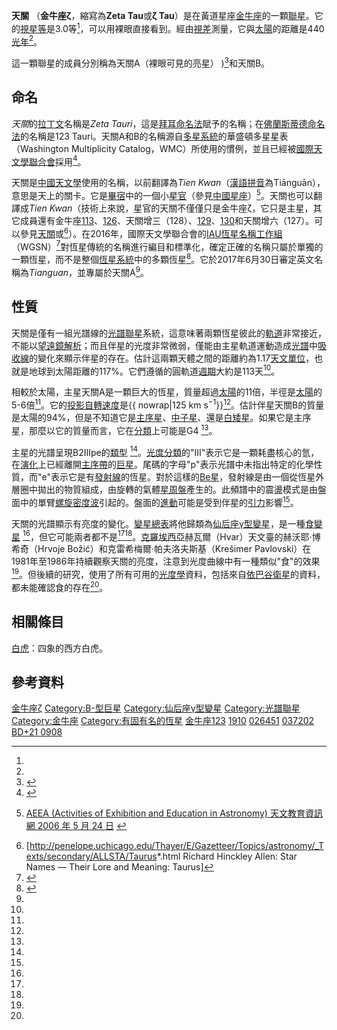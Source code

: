 {{Starbox begin
| name = 天關（ζ Tauri）
}}
{{Starbox image
 | image=
{{Location mark
|image=Taurus constellation map.svg|alt=|float=center|width=260
|label=|position=right
|mark=Red circle.svg|mark_width=10|mark_link=ζ Tau
|x=101|y=365
}}
|caption=天關的位置（紅圈）
}}
{{Starbox observe
| epoch    = J2000.0
| equinox  = J2000.0 ([[International_Celestial_Reference_System|ICRS]])
| constell = [[金牛座|金牛座]]
|星官 = [[天關|天關]]（[[畢宿|畢宿]]）
| ra       = {{RA|05|37|38.68542}}<ref name=aaa474_2_653/>
| dec      = {{DEC|+21|08|33.1588}}<ref name=aaa474_2_653/>
| appmag_v = 3.010<ref name=baic31_3_144/> {{nowrap|(2.88 - 3.17<ref name=gcvs/>)}}
}}
{{Starbox character
| class    = B2 IIIpe<ref name=aj140_6_1838/>
| b-v      = −0.164<ref name=baic31_3_144/>
| u-b      = −0.749<ref name=baic31_3_144/>
| r-i      = 
| variable = [[仙后座γ型變星|γ Cas]]<ref name=gcvs/>
}}
{{Starbox astrometry
| radial_v    = +20<ref name=rgcrv/>
| prop_mo_ra  = +1.78<ref name=aaa474_2_653/>
| prop_mo_dec = −20.07<ref name=aaa474_2_653/>
| parallax = 7.33
| p_error  = 0.82
| parallax_footnote = <ref name=aaa474_2_653/>
| absmag_v = −2.67<ref name=Anderson2012/>
}}
{{Starbox orbit
| reference = <ref name=aj140_6_1838/>
| period_unitless = 132.987 d
| axis_unitless = 1.17 [[天文單位|AU]]
| eccentricity = 0.0（假設）
| inclination = 92.8
| node = −58.0
| periastron = 2,447,025.6 HJD
| periarg = 0.0（假設）
| k1 = 7.43
}}
{{Starbox detail
| component1 = 天關A（ζ Tau A）
| mass     = 9.5<ref name=aj140_6_1838/>
| radius   = 5.5<ref name=aj140_6_1838/>
| luminosity  = 7,000<ref name=mnras309_1_221/>
| temperature = 22,500<ref name=mnras309_1_221/>
| gravity  = 
| rotational_velocity = 125<ref name=apj573_1_359/>
| age_myr  = {{nowrap|22.5 ± 2.6}}<ref name=mnras410_1_190/>
| component2 =天關B（ζ Tau B）
| mass2    = 0.94<ref name=aj140_6_1838/>
}}
{{Starbox catalog
| names = 天關、[[佛氏命名法|123]] Tauri、[[亮星星表|HR]] 1910、[[HD星表|HD]] 37202、[[波恩星表|BD]]+21°908, [[基本星表|FK5]] 211, [[依巴谷星表|HIP]] 26451、[[SAO星表|SAO]] 77336、GC 6985.<ref name=SIMBAD/>
}}
{{Starbox reference
| Simbad = zet+Tau
}}
{{Starbox end}}

'''天關''' （'''金牛座ζ'''，縮寫為'''Zeta Tau'''或'''ζ Tau'''）是在黃道星座[[金牛座|金牛座]]的一顆[[聯星|聯星]]。它的[[視星等|視星等]]是3.0等<ref name=baic31_3_144/>，可以用裸眼直接看到。經由[[恆星視差|視差]]測量，它與[[太陽|太陽]]的距離是440[[光年|光年]]<ref name=aaa474_2_653/>。

這一顆聯星的成員分別稱為天關A（裸眼可見的亮星）<!--per OED t'ien and kwan/kuan-->)<ref name="IAU-LSN">{{cite web | url=https://www.iau.org/public/themes/naming_stars/ | title=Naming Stars | publisher=IAU.org | accessdate=16 December 2017 | archive-date=2020-04-11 | archive-url=https://web.archive.org/web/20200411104839/https://www.iau.org/public/themes/naming_stars/ | dead-url=yes }}</ref>和天關B。

== 命名 ==

''天關''的[[名稱拉丁化|拉丁文]]名稱是''Zeta Tauri''，這是[[拜耳命名法|拜耳命名法]]賦予的名稱；在[[佛蘭斯蒂德命名法|佛蘭斯蒂德命名法]]的名稱是123 Tauri。天關A和B的名稱源自[[恆星系統|多星系統]]的華盛頓多星星表（Washington Multiplicity Catalog，WMC）所使用的慣例，並且已經被[[國際天文學聯合會|國際天文學聯合會]]採用<ref name="planetnaming">{{cite arXiv |title=On the naming convention used for multiple star systems and extrasolar planets |date=2010 |eprint=1012.0707 |class=astro-ph.SR |last1= Hessman |first1=F. V. |last2= Dhillon |first2=V. S. |last3= Winget |first3=D. E. |last4= Schreiber |first4=M. R. |last5= Horne |first5=K. |last6= Marsh |first6=T. R. |last7= Guenther |first7=E. |last8= Schwope |first8=A. |last9= Heber |first9=U. }}</ref>。

天關是[[中國天文學|中國天文學]]使用的名稱，以前翻譯為''Tien Kwan''（[[漢語拼音|漢語拼音]]為Tiānguān），意思是天上的關卡。它是[[畢宿|畢宿]]中的一個小[[星官|星官]]（參見[[星官|中國星座]]）<ref>{{in lang|zh}} [http://aeea.nmns.edu.tw/2006/0605/ap060524.html AEEA (Activities of Exhibition and Education in Astronomy) 天文教育資訊網 2006 年 5 月 24 日] {{Wayback|url=http://aeea.nmns.edu.tw/2006/0605/ap060524.html |date=20110716121915 }}</ref>。天關也可以翻譯成''Tien Kwan''（技術上來說，星官的天關不僅僅只是金牛座ζ，它只是主星，其它成員還有金牛座[[天關增一|113]]、[[天關增二|126]]、天關增三（128）、[[天關增四|129]]、[[天關增五|130]]和天關增六（127）。可以參見[[天關_(星官)|天關]]或{{link-en|金牛座中的星官|Taurus in Chinese astronomy}}<ref>[http://penelope.uchicago.edu/Thayer/E/Gazetteer/Topics/astronomy/_Texts/secondary/ALLSTA/Taurus*.html Richard Hinckley Allen: Star Names — Their Lore and Meaning: Taurus]</ref>）。在2016年，國際天文學聯合會的[[IAU恆星名稱工作組|IAU恆星名稱工作組]]（WGSN）<ref name="WGSN">{{cite web | url=https://www.iau.org/science/scientific_bodies/working_groups/280/ | title=IAU Working Group on Star Names (WGSN) | accessdate=22 May 2016 | archive-date=2019-03-30 | archive-url=https://web.archive.org/web/20190330194042/https://www.iau.org/science/scientific_bodies/working_groups/280/ | dead-url=yes }}</ref>對恆星傳統的名稱進行編目和標準化，確定正確的名稱只屬於單獨的一顆恆星，而不是整個[[恆星系統|恆星系統]]中的多顆恆星<ref name="TriRpt18">{{cite web | url=https://www.iau.org/static/science/scientific_bodies/working_groups/280/wg-starnames-triennial-report-2015-2018.pdf | page=5 | title=WG Triennial Report (2015-2018) - Star Names | accessdate=2018-07-14 | archive-date=2019-08-23 | archive-url=https://web.archive.org/web/20190823174756/https://www.iau.org/static/science/scientific_bodies/working_groups/280/wg-starnames-triennial-report-2015-2018.pdf | dead-url=no }}</ref>。它於2017年6月30日審定英文名稱為''Tianguan''，並專屬於天關A<ref name="IAU-LSN"/>。

== 性質 ==
天關是僅有一組光譜線的[[聯星|光譜聯星]]系統，這意味著兩顆恆星彼此的[[軌道|軌道]]非常接近，不能以[[望遠鏡|望遠鏡]][[角分辨率|解析]]；而且伴星的光度非常微弱，僅能由主星軌道運動造成[[恆星光譜|光譜]]中[[吸收線|吸收線]]的變化來顯示伴星的存在。估計這兩顆天體之間的距離約為1.17[[天文單位|天文單位]]，也就是地球到太陽距離的117%。它們遵循的圓軌道[[軌道週期|週期]]大約是113天<ref name=aj140_6_1838/>。

相較於太陽，主星天關A是一顆巨大的恆星，質量超過[[太陽質量|太陽]]的11倍，半徑是[[太陽半徑|太陽]]的5-6倍<ref name=aj140_6_1838/>。它的[[恆星自轉|投影自轉速度]]是{{ nowrap|125 km s<sup>−1</sup>}}<ref name=apj573_1_359/>。估計伴星天關B的質量是太陽的94%，但是不知道它是[[主序星|主序星]]、[[中子星|中子星]]、還是[[白矮星|白矮星]]。如果它是主序星，那麼以它的質量而言，它在[[恆星光譜|分類]]上可能是G4 <ref name=aj140_6_1838/>。

主星的光譜呈現B2IIIpe的[[恆星光譜|類型]] <ref name=aj140_6_1838/>。[[恆星光譜|光度分類]]的"III"表示它是一顆耗盡核心的氫，在[[恆星演化|演化]]上已經離開[[主序帶|主序帶]]的[[巨星|巨星]]。尾碼的字母"p"表示光譜中未指出特定的化學性質，而"e"表示它是有[[發射光譜|發射線]]的恆星。對於這樣的[[Be星|Be星]]，發射線是由一個從恆星外層圈中拋出的物質組成，由旋轉的氣體[[星周盤|星周盤]]產生的。此頻譜中的震盪模式是由盤面中的單臂[[密度波理論|螺旋密度波]]引起的。盤面的[[進動|進動]]可能是受到伴星的[[引力|引力]]影響<ref name=aj140_6_1838/>。

天關的光譜顯示有亮度的變化。[[變星總表|變星總表]]將他歸類為[[仙后座γ型變星|仙后座γ型變星]]，是一種[[食變星|食變星]] <ref name=gcvs/>，但它可能兩者都不是<ref name=hvar/><ref name=stefl/>。[[克羅埃西亞|克羅埃西亞]]赫瓦爾（Hvar）天文臺的赫沃耶·博希奇（Hrvoje Božić）和克雷希梅爾·帕夫洛夫斯基（Krešimer Pavlovski）在1981年至1986年持續觀察天關的亮度，注意到光度曲線中有一種類似"食"的效果<ref name="Bozic1988"/>。但後續的研究，使用了所有可用的[[光度測定_(天文學)|光度學]]資料，包括來自[[依巴谷衛星|依巴谷衛星]]的資料，都未能確認食的存在<ref name=stefl/>。

== 相關條目 ==
[[白虎|白虎]]：四象的西方白虎。

== 參考資料 ==
{{reflist|refs=

<ref name=stefl>{{cite journal|bibcode=2009A&A...504..929S|arxiv=0907.2250|title=Cyclic variability of the circumstellar disk of the Be star ζ Tauri. I. Long-term monitoring observations|journal=Astronomy and Astrophysics|volume=504|issue=3|pages=929|author1=Štefl|first1=S.|last2=Rivinius|first2=Th.|last3=Carciofi|first3=A. C.|last4=Le Bouquin|first4=J.-B.|last5=Baade|first5=D.|last6=Bjorkman|first6=K. S.|last7=Hesselbach|first7=E.|last8=Hummel|first8=C. A.|last9=Okazaki|first9=A. T.|last10=Pollmann|first10=E.|last11=Rantakyrö|first11=F.|last12=Wisniewski|first12=J. P.|year=2009|doi=10.1051/0004-6361/200811573}}</ref>

<ref name=Anderson2012>{{citation
 | title=XHIP: An extended hipparcos compilation
 | last1=Anderson | first1=E. | last2=Francis | first2=Ch.
 | journal=Astronomy Letters
 | volume=38 | issue=5 | pages=331 | year=2012
 | bibcode=2012AstL...38..331A | doi=10.1134/S1063773712050015
 | arxiv=1108.4971 | postscript=. }}</ref>

<ref name=aaa474_2_653>{{citation| first=F. | last=van Leeuwen |date=November 2007 | title=Validation of the new Hipparcos reduction | journal=Astronomy and Astrophysics | volume=474 | issue=2 | pages=653–664 | bibcode=2007A&A...474..653V | doi=10.1051/0004-6361:20078357 |arxiv = 0708.1752 }}</ref>

<ref name=rgcrv>{{cite book | last1=Evans | first1=D. S. | date=June 20–24, 1966 | editor1-last=Batten | editor1-first=Alan Henry | editor2-last=Heard | editor2-first=John Frederick | contribution=The Revision of the General Catalogue of Radial Velocities | title=Determination of Radial Velocities and their Applications, Proceedings from IAU Symposium no. 30 | journal=Determination of Radial Velocities and their Applications | volume=30 | pages=57 | location=University of Toronto | publisher=[[International_Astronomical_Union|International Astronomical Union]] | bibcode=1967IAUS...30...57E }}</ref>

<ref name=apj573_1_359>{{citation | last1=Abt | first1=Helmut A. | last2=Levato | first2=Hugo | last3=Grosso | first3=Monica | title=Rotational velocities of B Stars | journal=The Astrophysical Journal | volume=573 | issue=1 | pages=359–365 |date=July 2002 | doi=10.1086/340590 | bibcode=2002ApJ...573..359A }}</ref>

<ref name=baic31_3_144>{{citation | display-authors=1 | last1=Harmanec | first1=P. | last2=Horn | first2=J. | last3=Koubsky | first3=P. | last4=Zdarsky | first4=F. | last5=Kriz | first5=S. | last6=Pavlovski | first6=K. | title=Photoelectric photometry at the Hvar Observatory. IV - A study of UBV variations of a group of bright northern Be stars | journal=Bulletin of the Astronomical Institutes of Czechoslovakia, Bulletin | volume=31 | issue=3 | pages=144–159 | date=1980 | bibcode=1980BAICz..31..144H }}</ref>

<ref name=aj140_6_1838>{{citation | display-authors=1 | last1=Schaefer | first1=G. H. | last2=Gies | first2=D. R. | last3=Monnier | first3=J. D. | last4=Richardson | first4=N. D. | last5=Touhami | first5=Y. | last6=Zhao | first6=M. | last7=Che | first7=X. | last8=Pedretti | first8=E. | last9=Thureau | first9=N. | title=Multi-epoch Near-infrared Interferometry of the Spatially Resolved Disk around the Be Star ζ Tau | journal=The Astronomical Journal | volume=140 | issue=6 | pages=1838–1849 |date=December 2010 | doi=10.1088/0004-6256/140/6/1838 | bibcode=2010AJ....140.1838S | arxiv=1009.5425 }}</ref>

<ref name="Bozic1988">{{cite journal | title=Photometry of the Be Star zeta Tauri in 1981-1986: Long-Term, Orbital and Rapid Variations Revealed | last1=Bozic | first1=H. | last2=Pavlovski | first2=K. | journal=Hvar Observatory Bulletin | volume=12 | issue=1 | pages=15–25 | year=1988 | bibcode=1988HvaOB..12...15B | bibcode-access=free }}</ref>

<ref name=mnras309_1_221>{{citation | last1=Balona | first1=L. A. | last2=Dziembowski | first2=W. A. | title=Excitation and visibility of high-degree modes in stars | journal=Monthly Notices of the Royal Astronomical Society | volume=309 | issue=1 | pages=221–232 |date=October 1999 | doi=10.1046/j.1365-8711.1999.02821.x | bibcode=1999MNRAS.309..221B }}</ref>

<ref name=SIMBAD>{{citation | title=zet Tau -- Be Star | work=SIMBAD | publisher=Centre de Données astronomiques de Strasbourg | url=http://simbad.u-strasbg.fr/simbad/sim-id?Ident=Zeta+Tauri | accessdate=2012-01-20 | archive-date=2020-11-05 | archive-url=https://web.archive.org/web/20201105121951/http://simbad.u-strasbg.fr/simbad/sim-id?Ident=Zeta+Tauri | dead-url=no }}</ref>

<ref name=mnras410_1_190>{{citation | last1=Tetzlaff | first1=N. | last2=Neuhäuser | first2=R. | last3=Hohle | first3=M. M. | title=A catalogue of young runaway Hipparcos stars within 3 kpc from the Sun | journal=Monthly Notices of the Royal Astronomical Society | volume=410 | issue=1 | pages=190–200 |date=January 2011 | doi=10.1111/j.1365-2966.2010.17434.x | bibcode=2011MNRAS.410..190T |arxiv = 1007.4883 }}</ref>

<ref name=gcvs>{{cite journal|bibcode=2009yCat....102025S|title=VizieR Online Data Catalog: General Catalogue of Variable Stars (Samus+ 2007-2013)|journal=VizieR On-line Data Catalog: B/gcvs.  Originally Published in: 2009yCat....102025S|volume=1|display-authors=etal|author1=Samus|first1=N. N.|last2=Durlevich|first2=O. V.|year=2009}}</ref>

<ref name=hvar>{{cite journal|doi=10.1051/aas:1997213 |title=UBV photometry of Be stars at Hvar: 1972?1990 |journal=Astronomy and Astrophysics Supplement Series |volume=125 |pages=75 |year=1997 |last1=Pavlovski |first1=K. |last2=Harmanec |first2=P. |last3=Bozic |first3=H. |last4=Koubský|first4=P. |last5=Hadrava |first5=P. |last6=Kriz |first6=S. |last7=Ruzic |first7=?. |last8=?Tefl |first8=S. |bibcode = 1997A&AS..125...75P }}</ref>

<!--
<ref name=escolano>{{cite journal|bibcode=2015A&A...576A.112E|arxiv=1503.00590|title=2.5D global-disk oscillation models of the Be shell star ζ Tauri. I. Spectroscopic and polarimetric analysis|journal=Astronomy & Astrophysics|volume=576|pages=A112|author1=Escolano|first1=C.|last2=Carciofi|first2=A. C.|last3=Okazaki|first3=A. T.|last4=Rivinius|first4=T.|last5=Baade|first5=D.|last6=Štefl|first6=S.|year=2015|doi=10.1051/0004-6361/201425446}}</ref>
-->
}}

{{Stars of Taurus}}
{{星官|天关|1|6}}

[[Category:拜耳天體|金牛座ζ]]
[[Category:B-型巨星|Category:B-型巨星]]
[[Category:仙后座γ型變星|Category:仙后座γ型變星]]
[[Category:光譜聯星|Category:光譜聯星]]
[[Category:金牛座|Category:金牛座]]
[[Category:有固有名的恆星|Category:有固有名的恆星]]
[[Category:佛氏天體|金牛座123]]
[[Category:HR天體|1910]]
[[Category:HIP天體|026451]]
[[Category:HD和HDE天體|037202]]
[[Category:波恩天體|BD+21 0908]]